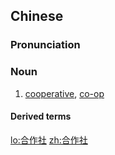 ==Chinese==
{{zh-forms|type=21}}

===Pronunciation===
{{zh-pron
|m=hézuòshè
|c=hap6 zok3 se5
|h=pfs=ha̍p-chok-sa
|mn=ha̍p-chok-siā
|cat=n
}}

===Noun===
{{zh-noun}}

# [[cooperative]], [[co-op]]

====Derived terms====
{{zh-der|信用合作社}}

[[lo:合作社]]
[[zh:合作社]]